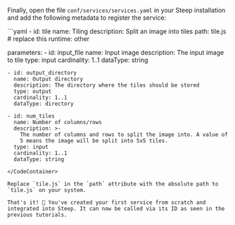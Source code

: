 
Finally, open the file `conf/services/services.yaml` in your Steep installation and add the following <DocsLink href="#service-metadata">metadata</DocsLink> to register the service:

<CodeContainer title="conf/services/services.yaml">
```yaml
- id: tile
  name: Tiling
  description: Split an image into tiles
  path: tile.js   # replace this
  runtime: other

  parameters:
    - id: input_file
      name: Input image
      description: The input image to tile
      type: input
      cardinality: 1..1
      dataType: string

    - id: output_directory
      name: Output directory
      description: The directory where the tiles should be stored
      type: output
      cardinality: 1..1
      dataType: directory

    - id: num_tiles
      name: Number of columns/rows
      description: >-
        The number of columns and rows to split the image into. A value of
        5 means the image will be split into 5x5 tiles.
      type: input
      cardinality: 1..1
      dataType: string
```
</CodeContainer>

Replace `tile.js` in the `path` attribute with the absolute path to `tile.js` on your system.

That's it! 🎉 You've created your first service from scratch and integrated into Steep. It can now be called via its ID as seen in the previous tutorials.
